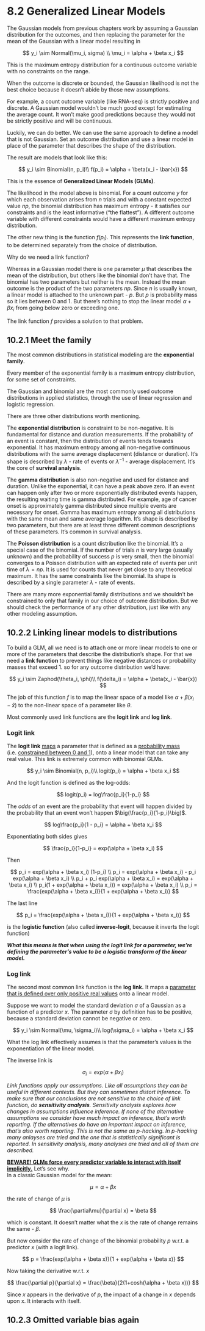 # 8.2 Generalized Linear Models

The Gaussian models from previous chapters work by assuming a Gaussian distribution for the outcomes, and then replacing the parameter for the mean of the Gaussian with a linear model resulting in

$$
y_i \sim Normal(\mu_i, sigma) \\
\mu_i = \alpha + \beta x_i
$$

This is the maximum entropy distribution for a continuous outcome variable with no constraints on the range.

When the outcome is discrete or bounded, the Gaussian likelihood is not the best choice because it doesn't abide by those new assumptions.

For example, a count outcome variable (like RNA-seq) is strictly positive and discrete. A Gaussian model wouldn't be much good except for estimating the average count. It won't make good predictions because they would not be strictly positive and will be continuous.

Luckily, we can do better. We can use the same approach to define a model that is not Gaussian. Set an outcome distribution and use a linear model in place of the parameter that describes the shape of the distribution.

The result are models that look like this:

$$
y_i \sim Binomial(n, p_i)\\
f(p_i) = \alpha + \beta(x_i - \bar{x})
$$

This is the essence of **Generalized Linear Models (GLMs)**.

The likelihood in the model above is binomial. For a count outcome $y$ for which each observation arises from $n$ trials and with a constant expected value $np$, the binomial distribution has maximum entropy - it satisfies our constraints and is the least informative ("the flattest"). A different outcome variable with different constraints would have a different maximum entropy distribution.

The other new thing is the function $f(p_i)$. This represents the **link function**, to be determined separately from the choice of distribution.

Why do we need a link function?

Whereas in a Gaussian model there is one parameter $\mu$ that describes the mean of the distribution, but others like the binomial don't have that. The binomial has two parameters but neither is the mean. Instead the mean outcome is the product of the two parameters $np$. Since $n$ is usually known, a linear model is attached to the unknown part - $p$. But $p$ is probability mass so it lies between 0 and 1. But there's nothing to stop the linear model $\alpha + \beta x_i$ from going below zero or exceeding one.

The link function $f$ provides a solution to that problem.

## 10.2.1 Meet the family

The most common distributions in statistical modeling are the **exponential family**.

Every member of the exponential family is a maximum entropy distribution, for some set of constraints.

The Gaussian and binomial are the most commonly used outcome distributions in applied statistics, through the use of linear regression and logistic regression.

There are three other distributions worth mentioning.

The **exponential distribution** is constraint to be non-negative. It is fundamental for distance and duration measurements. If the probability of an event is constant, then the distribution of events tends towards exponential. It has maximum entropy among all non-negative continuous distributions with the same average displacement (distance or duration). It's shape is described by $\lambda$ - rate of events or $\lambda^{-1}$ - average displacement. It's the core of **survival analysis**.

The **gamma distribution** is also non-negative and used for distance and duration. Unlike the exponential, it can have a peak above zero. If an event can happen only after two or more exponentially distributed events happen, the resulting waiting time is gamma distributed. For example, age of cancer onset is approximately gamma distributed since multiple events are necessary for onset. Gamma has maximum entropy among all distributions with the same mean and same average logarithm. It's shape is described by two parameters, but there are at least three different common descriptions of these parameters. It's common in survival analysis.

The **Poisson distribution** is a count distribution like the binomial. It's a special case of the binomial. If the number of trials $n$ is very large (usually unknown) and the probability of success $p$ is very small, then the binomial converges to a Poisson distribution with an expected rate of events per unit time of $\lambda=np$. It is used for counts that never get close to any theoretical maximum. It has the same constraints like the binomial. Its shape is described by a single parameter $\lambda$ - rate of events.

There are many more exponential family distributions and we shouldn't be constrained to only that family in our choice of outcome distribution. But we should check the performance of any other distribution, just like with any other modeling assumption.

## 10.2.2 Linking linear models to distributions

To build a GLM, all we need is to attach one or more linear models to one or more of the parameters that describe the distribution's shape. For that we need a **link function** to prevent things like negative distances or probability masses that exceed 1. so for any outcome distribution we'd have:

$$
y_i \sim Zaphod(\theta_i, \phi)\\
f(\delta_i) = \alpha + \beta(x_i - \bar{x})
$$

The job of this function $f$ is to map the linear space of a model like $\alpha + \beta (x_i - \bar{x})$ to the non-linear space of a parameter like $\theta$.

Most commonly used link functions are the **logit link** and **log link**.

### Logit link

The **logit link** [maps]{.underline} a parameter that is defined as a [probability mass]{.underline} (i.e. [constrained between 0 and 1]{.underline}), onto a linear model that can take any real value. This link is extremely common with binomial GLMs.

$$
y_i \sim Binomial(n, p_i)\\
logit(p_i) = \alpha + \beta x_i
$$

And the logit function is defined as the log-odds:

$$
logit(p_i) = log\frac{p_i}{1-p_i}
$$

The *odds* of an event are the probability that event will happen divided by the probability that an event won't happen $\big(\frac{p_i}{1-p_i}\big)$.

$$
log\frac{p_i}{1 - p_i} = \alpha + \beta x_i
$$

Exponentiating both sides gives

$$
\frac{p_i}{1-p_i} = exp(\alpha + \beta x_i)
$$

Then

$$
p_i = exp(\alpha + \beta x_i) (1-p_i) \\
p_i = exp(\alpha + \beta x_i) - p_i exp(\alpha + \beta x_i) \\
p_i + p_i exp(\alpha + \beta x_i) = exp(\alpha + \beta x_i) \\
p_i(1 + exp(\alpha + \beta x_i)) = exp(\alpha + \beta x_i) \\
p_i = \frac{exp(\alpha + \beta x_i)}{1 + exp(\alpha + \beta x_i)}
$$

The last line

$$
p_i = \frac{exp(\alpha + \beta x_i)}{1 + exp(\alpha + \beta x_i)}
$$

is the **logistic function** (also called **inverse-logit**, because it inverts the logit function)

***What this means is that when using the logit link for a parameter, we're defining the parameter's value to be a logistic transform of the linear model.***

### Log link

The second most common link function is the **log link.** It maps a [parameter that is defined over only positive real values]{.underline} onto a linear model.

Suppose we want to model the standard deviation $\sigma$ of a Gaussian as a function of a predictor $x$. The parameter $\sigma$ by definition has to be positive, because a standard deviation cannot be negative or zero.

$$
y_i \sim Normal(\mu, \sigma_i)\\
log(\sigma_i) = \alpha + \beta x_i
$$

What the log link effectively assumes is that the parameter's values is the exponentiation of the linear model.

The inverse link is

$$
\sigma_i = exp(\alpha + \beta x_i)
$$

*Link functions apply our assumptions. Like all assumptions they can be useful in different contexts. But they can sometimes distort inference. To make sure that our conclusions are not sensitive to the choice of link function, do **sensitivity analysis**. Sensitivity analysis explores how changes in assumptions influence inference. If none of the alternative assumptions we consider have much impact on inference, that's worth reporting. If the alternatives do have an important impact on inference, that's also worth reporting. This is not the same as p-hacking. In p-hacking many anlayses are tried and the one that is statistically significant is reported. In sensitivity analysis, many analyses are tried and all of them are described.*

[**BEWARE! GLMs force every predictor variable to interact with itself implicitly.**]{.underline} Let's see why.\
In a classic Gaussian model for the mean:

$$
\mu  = \alpha + \beta x
$$

the rate of change of $\mu$ is

$$
\frac{\partial\mu}{\partial x} = \beta
$$

which is constant. It doesn't matter what the $x$ is the rate of change remains the same - $\beta$.

But now consider the rate of change of the binomial probability $p$ w.r.t. a predictor $x$ (with a logit link).

$$
p = \frac{exp(\alpha + \beta x)}{1 + exp(\alpha + \beta x)}
$$

Now taking the derivative w.r.t. $x$

$$
\frac{\partial p}{\partial x} = \frac{\beta}{2(1+cosh(\alpha + \beta x))}
$$

Since $x$ appears in the derivative of $p$, the impact of a change in $x$ depends upon x. It interacts with itself.

## 10.2.3 Omitted variable bias again

##  
